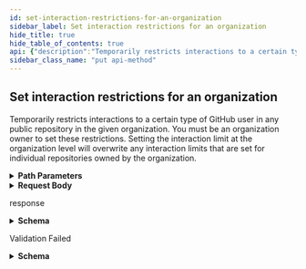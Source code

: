 ```yaml
---
id: set-interaction-restrictions-for-an-organization
sidebar_label: Set interaction restrictions for an organization
hide_title: true
hide_table_of_contents: true
api: {"description":"Temporarily restricts interactions to a certain type of GitHub user in any public repository in the given organization. You must be an organization owner to set these restrictions. Setting the interaction limit at the organization level will overwrite any interaction limits that are set for individual repositories owned by the organization.","externalDocs":{"description":"API method documentation","url":"https://docs.github.com/rest/reference/interactions#set-interaction-restrictions-for-an-organization"},"operationId":"interactions/set-restrictions-for-org","parameters":[{"in":"path","name":"org","required":true,"schema":{"type":"string"}}],"requestBody":{"content":{"application/json":{"schema":{"description":"Limit interactions to a specific type of user for a specified duration","properties":{"expiry":{"description":"The duration of the interaction restriction. Can be one of: `one_day`, `three_days`, `one_week`, `one_month`, `six_months`. Default: `one_day`.","enum":["one_day","three_days","one_week","one_month","six_months"],"example":"one_month","type":"string"},"limit":{"description":"The type of GitHub user that can comment, open issues, or create pull requests while the interaction limit is in effect. Can be one of: `existing_users`, `contributors_only`, `collaborators_only`.","enum":["existing_users","contributors_only","collaborators_only"],"example":"collaborators_only","type":"string"}},"required":["limit"],"title":"Interaction Restrictions","type":"object"}}}},"responses":{"200":{"content":{"application/json":{"examples":{"default":{"value":{"expires_at":"2018-08-17T04:18:39.000Z","limit":"collaborators_only","origin":"organization"}}},"schema":{"description":"Interaction limit settings.","properties":{"expires_at":{"example":"2018-08-17T04:18:39.000Z","format":"date-time","type":"string"},"limit":{"description":"The type of GitHub user that can comment, open issues, or create pull requests while the interaction limit is in effect. Can be one of: `existing_users`, `contributors_only`, `collaborators_only`.","enum":["existing_users","contributors_only","collaborators_only"],"example":"collaborators_only","type":"string"},"origin":{"example":"repository","type":"string"}},"required":["limit","origin","expires_at"],"title":"Interaction Limits","type":"object"}}},"description":"response"},"422":{"content":{"application/json":{"schema":{"description":"Validation Error","properties":{"documentation_url":{"type":"string"},"errors":{"items":{"properties":{"code":{"type":"string"},"field":{"type":"string"},"index":{"type":"integer"},"message":{"type":"string"},"resource":{"type":"string"},"value":{"oneOf":[{"nullable":true,"type":"string"},{"nullable":true,"type":"integer"},{"items":{"type":"string"},"nullable":true,"type":"array"}]}},"required":["code"],"type":"object"},"type":"array"},"message":{"type":"string"}},"required":["message","documentation_url"],"title":"Validation Error","type":"object"}}},"description":"Validation Failed"}},"tags":["interactions"],"x-github":{"category":"interactions","enabledForGitHubApps":true,"githubCloudOnly":false,"previews":[],"subcategory":"orgs"},"method":"put","path":"/orgs/{org}/interaction-limits","servers":[{"url":"https://api.github.com"}],"jsonRequestBodyExample":{"expiry":"one_month","limit":"collaborators_only"},"info":{"contact":{"name":"Support","url":"https://support.github.com/contact"},"description":"GitHub's v3 REST API.","license":{"name":"MIT","url":"https://spdx.org/licenses/MIT"},"termsOfService":"https://docs.github.com/articles/github-terms-of-service","title":"GitHub v3 REST API","version":"1.1.4","x-apisguru-categories":["collaboration","developer_tools"],"x-logo":{"url":"https://twitter.com/github/profile_image?size=original"},"x-origin":[{"format":"openapi","url":"https://raw.githubusercontent.com/github/rest-api-description/main/descriptions/api.github.com/api.github.com.json","version":"3.0"}],"x-providerName":"github.com"},"postman":{"name":"Set interaction restrictions for an organization","description":{"content":"Temporarily restricts interactions to a certain type of GitHub user in any public repository in the given organization. You must be an organization owner to set these restrictions. Setting the interaction limit at the organization level will overwrite any interaction limits that are set for individual repositories owned by the organization.","type":"text/plain"},"url":{"path":["orgs",":org","interaction-limits"],"host":["{{baseUrl}}"],"query":[],"variable":[{"disabled":false,"description":{"content":"(Required) ","type":"text/plain"},"type":"any","value":"","key":"org"}]},"header":[{"key":"Content-Type","value":"application/json"},{"key":"Accept","value":"application/json"}],"method":"PUT","body":{"mode":"raw","raw":"\"\"","options":{"raw":{"language":"json"}}}}}
sidebar_class_name: "put api-method"
---
```



## Set interaction restrictions for an organization



Temporarily restricts interactions to a certain type of GitHub user in any public repository in the given organization. You must be an organization owner to set these restrictions. Setting the interaction limit at the organization level will overwrite any interaction limits that are set for individual repositories owned by the organization.

<details style={{"marginBottom":"1rem"}}><summary style={{}}><strong>Path Parameters</strong></summary><div><ul><ParamsItem className={"paramsItem"} param={{"in":"path","name":"org","required":true,"schema":{"type":"string"}}}></ParamsItem></ul></div></details><details style={{}}><summary style={{"textAlign":"left"}}><strong>Request Body</strong></summary><div style={{"textAlign":"left","marginLeft":"1rem"}}></div><ul style={{"marginLeft":"1rem"}}><SchemaItem collapsible={false} name={"expiry"} required={false} schemaDescription={"The duration of the interaction restriction. Can be one of: `one_day`, `three_days`, `one_week`, `one_month`, `six_months`. Default: `one_day`."} schemaName={"string"} qualifierMessage={"**Possible values:** [`one_day`, `three_days`, `one_week`, `one_month`, `six_months`]"}></SchemaItem><SchemaItem collapsible={false} name={"limit"} required={true} schemaDescription={"The type of GitHub user that can comment, open issues, or create pull requests while the interaction limit is in effect. Can be one of: `existing_users`, `contributors_only`, `collaborators_only`."} schemaName={"string"} qualifierMessage={"**Possible values:** [`existing_users`, `contributors_only`, `collaborators_only`]"}></SchemaItem></ul></details><div><ApiTabs><TabItem label={"200"} value={"200"}><div>

response

</div><div><details style={{}}><summary style={{"textAlign":"left"}}><strong>Schema</strong></summary><div style={{"textAlign":"left","marginLeft":"1rem"}}></div><ul style={{"marginLeft":"1rem"}}><SchemaItem collapsible={false} name={"expires_at"} required={true} schemaDescription={undefined} schemaName={"date-time"} qualifierMessage={undefined}></SchemaItem><SchemaItem collapsible={false} name={"limit"} required={true} schemaDescription={"The type of GitHub user that can comment, open issues, or create pull requests while the interaction limit is in effect. Can be one of: `existing_users`, `contributors_only`, `collaborators_only`."} schemaName={"string"} qualifierMessage={"**Possible values:** [`existing_users`, `contributors_only`, `collaborators_only`]"}></SchemaItem><SchemaItem collapsible={false} name={"origin"} required={true} schemaDescription={undefined} schemaName={"string"} qualifierMessage={undefined}></SchemaItem></ul></details></div></TabItem><TabItem label={"422"} value={"422"}><div>

Validation Failed

</div><div><details style={{}}><summary style={{"textAlign":"left"}}><strong>Schema</strong></summary><div style={{"textAlign":"left","marginLeft":"1rem"}}></div><ul style={{"marginLeft":"1rem"}}><SchemaItem collapsible={false} name={"documentation_url"} required={true} schemaDescription={undefined} schemaName={"string"} qualifierMessage={undefined}></SchemaItem><SchemaItem collapsible={true} className={"schemaItem"}><details style={{}}><summary style={{}}><strong>errors</strong><span style={{"opacity":"0.6"}}> object[]</span></summary><div style={{"marginLeft":"1rem"}}><ul><SchemaItem collapsible={false} name={"code"} required={true} schemaDescription={undefined} schemaName={"string"} qualifierMessage={undefined}></SchemaItem><SchemaItem collapsible={false} name={"field"} required={false} schemaDescription={undefined} schemaName={"string"} qualifierMessage={undefined}></SchemaItem><SchemaItem collapsible={false} name={"index"} required={false} schemaDescription={undefined} schemaName={"integer"} qualifierMessage={undefined}></SchemaItem><SchemaItem collapsible={false} name={"message"} required={false} schemaDescription={undefined} schemaName={"string"} qualifierMessage={undefined}></SchemaItem><SchemaItem collapsible={false} name={"resource"} required={false} schemaDescription={undefined} schemaName={"string"} qualifierMessage={undefined}></SchemaItem><SchemaItem collapsible={false} name={"value"} required={false} schemaDescription={undefined} schemaName={""} qualifierMessage={undefined}></SchemaItem></ul></div></details></SchemaItem><SchemaItem collapsible={false} name={"message"} required={true} schemaDescription={undefined} schemaName={"string"} qualifierMessage={undefined}></SchemaItem></ul></details></div></TabItem></ApiTabs></div>
      